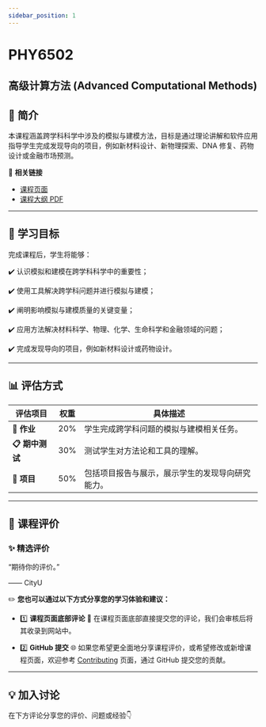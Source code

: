 ```yaml
---
sidebar_position: 1
---
```


# PHY6502
## 高级计算方法 (Advanced Computational Methods)

## **📘 简介**
本课程涵盖跨学科科学中涉及的模拟与建模方法，目标是通过理论讲解和软件应用指导学生完成发现导向的项目，例如新材料设计、新物理探索、DNA 修复、药物设计或金融市场预测。

🔗 **相关链接**
- [课程页面](https://www.cityu.edu.hk/catalogue/pg/202425/course/PHY6502.htm)
- [课程大纲 PDF](https://www.cityu.edu.hk/catalogue/pg/202425/course/PHY6502.pdf)

---

## **🎯 学习目标**

完成课程后，学生将能够：

✔️ 认识模拟和建模在跨学科科学中的重要性；

✔️ 使用工具解决跨学科问题并进行模拟与建模；

✔️ 阐明影响模拟与建模质量的关键变量；

✔️ 应用方法解决材料科学、物理、化学、生命科学和金融领域的问题；

✔️ 完成发现导向的项目，例如新材料设计或药物设计。

---

## **📊 评估方式**

| **评估项目**       | **权重** | **具体描述**                                                                                       |
|-------------------|---------|---------------------------------------------------------------------------------------------------|
| **📂 作业**        | 20%      | 学生完成跨学科问题的模拟与建模相关任务。                                                               |
| **📋 期中测试**     | 30%      | 测试学生对方法论和工具的理解。                                                                        |
| **📂 项目**        | 50%      | 包括项目报告与展示，展示学生的发现导向研究能力。                                                       |

---

## **💬 课程评价**

### ✨ **精选评价**
<div className={commentStyles.commentBox}>
    <p className={commentStyles.commentText}>
        “期待你的评价。”
    </p>
    <p className={commentStyles.commentAuthor}>—— CityU</p>
</div>

✏️ **您也可以通过以下方式分享您的学习体验和建议：**

- 1️⃣ **课程页面底部评论**
💬 在课程页面底部直接提交您的评论，我们会审核后将其收录到网站中。

- 2️⃣ **GitHub 提交**
🌐 如果您希望更全面地分享课程评价，或希望修改或新增课程页面，欢迎参考 [Contributing](https://penjc.github.io/CityU/contributing) 页面，通过 GitHub 提交您的贡献。

---

## **💡 加入讨论**

在下方评论分享您的评价、问题或经验👇
<Utterances />
